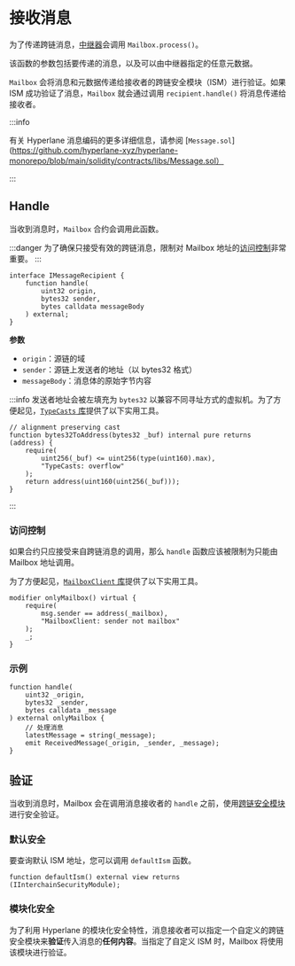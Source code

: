 


# 接收消息

为了传递跨链消息，[中继器](/docs/operate/relayer/run-relayer)会调用 `Mailbox.process()`。

该函数的参数包括要传递的消息，以及可以由中继器指定的任意元数据。

`Mailbox` 会将消息和元数据传递给接收者的跨链安全模块（ISM）进行验证。如果 ISM 成功验证了消息，`Mailbox` 就会通过调用 `recipient.handle()` 将消息传递给接收者。

<SimpleMessagingDiagram />

:::info

有关 Hyperlane 消息编码的更多详细信息，请参阅 [`Message.sol`](https://github.com/hyperlane-xyz/hyperlane-monorepo/blob/main/solidity/contracts/libs/Message.sol）

:::

## Handle

当收到消息时，`Mailbox` 合约会调用此函数。

:::danger
为了确保只接受有效的跨链消息，限制对 Mailbox 地址的[访问控制](#访问控制)非常重要。
:::

<Tabs groupId="lang">
<TabItem value="sol" label="Solidity">

```solidity
interface IMessageRecipient {
    function handle(
        uint32 origin,
        bytes32 sender,
        bytes calldata messageBody
    ) external;
}
```

**参数**

- `origin`：源链的域
- `sender`：源链上发送者的地址（以 bytes32 格式）
- `messageBody`：消息体的原始字节内容

:::info
发送者地址会被左填充为 `bytes32` 以兼容不同寻址方式的虚拟机。为了方便起见，[`TypeCasts` 库](../libraries/typecasts.mdx)提供了以下实用工具。

```solidity
// alignment preserving cast
function bytes32ToAddress(bytes32 _buf) internal pure returns (address) {
    require(
        uint256(_buf) <= uint256(type(uint160).max),
        "TypeCasts: overflow"
    );
    return address(uint160(uint256(_buf)));
}
```

:::

</TabItem>

</Tabs>

### 访问控制

如果合约只应接受来自跨链消息的调用，那么 `handle` 函数应该被限制为只能由 Mailbox 地址调用。

为了方便起见，[`MailboxClient` 库](../libraries/mailboxclient.mdx)提供了以下实用工具。

<Tabs groupId="lang">
<TabItem value="sol" label="Solidity">

```solidity
modifier onlyMailbox() virtual {
    require(
        msg.sender == address(_mailbox),
        "MailboxClient: sender not mailbox"
    );
    _;
}
```

</TabItem>

</Tabs>

### 示例

<Tabs groupId="lang">
<TabItem value="sol" label="Solidity">

```solidity
function handle(
    uint32 _origin,
    bytes32 _sender,
    bytes calldata _message
) external onlyMailbox {
    // 处理消息
    latestMessage = string(_message);
    emit ReceivedMessage(_origin, _sender, _message);
}
```

</TabItem>

</Tabs>

## 验证

当收到消息时，Mailbox 会在调用消息接收者的 `handle` 之前，使用[跨链安全模块](../ISM/specify-your-ISM.mdx)进行安全验证。

### 默认安全

要查询默认 ISM 地址，您可以调用 `defaultIsm` 函数。

<Tabs groupId="lang">
<TabItem value="sol" label="Solidity">

```solidity
function defaultIsm() external view returns (IInterchainSecurityModule);
```

</TabItem>
</Tabs>

### 模块化安全

为了利用 Hyperlane 的模块化安全特性，消息接收者可以指定一个自定义的跨链安全模块来**验证**传入消息的**任何内容**。当指定了自定义 ISM 时，Mailbox 将使用该模块进行验证。

<MessagingIsmDiagram />
